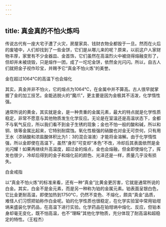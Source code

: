 ```yaml
---
---
---
```

title: 真金真的不怕火炼吗
---




传说古代有一座大宅子遭了火灾，房屋家具、钱财衣物全都毁于一旦。然而在火后的废墟中，人们却找到了一些金饼，它们是从哪儿来的呢？原来，以前这户人家财物丰厚，家里有不少金器皿、金首饰，它们虽然在高温烈火中被烧得熔融变形了，但却并未被烧毁，只是熔作一团，成了一坨坨金饼，依然金光闪闪。所以，自古人们就把金子视作珍宝，并赐予它“真金不怕火炼”的美誉。

金在超过1064℃的高温下也会熔化



其实，真金并非不怕火，它的熔点为1064℃，在金属中并不算高。古人很早就掌握了金的加工技艺。金能逃脱火的“魔爪”，更主要是因为金极其不活泼，化学惰性强。

通常所说的黄金，其实就是金，是一种贵重的金属元素，最大的特点就是化学性质稳定，非常不愿意与其他物质发生化学反应。无论是在室温还是高温状态下，金都不与氧气反应，所以我们看不到金子生锈的现象；金也不怕一般的酸和碱，所以和铜、铁等金属比起来，它特别耐腐蚀。氧化性极强的硝酸也对金无可奈何，只有用王水（浓硝酸和浓盐酸体积比为1：3的混合溶液）才能将金溶解。由于化学惰性强，所以金即使在高温下，虽然“身形”可变却“本色”不改，冷却后其表面依然是金光闪耀！如果再继续升高温度，超过金的熔点，金也会熔融，但金即使熔化了，挥发也很少，冷却后得到的金子和熔化前的颜色、光泽还是一样，质量几乎没有损失。

白金戒指



以“真金不怕火炼”的标准来看，还有一种“真金”比黄金更厉害，它就是通常所说的白金。其实，白金不是金元素，而是另一种称为铂的金属元素。铂表面呈银白色，它比金更耐高温，即使加热到1750℃，仍然不变色、不熔化，颇具“真金”品质，难怪人们习惯把铂称作白金呢。铂的化学性质也很稳定，在化学实验室中常用铂坩埚来盛装化学药品，在高温下进行实验。化学药品在铂坩埚中熔化、反应，但铂本身却毫无变化，既不怕高温，也不“理睬”其他化学物质，充分体现了耐高温和超稳定的特性。（王程杰）